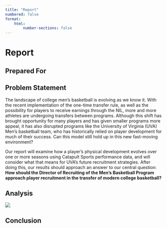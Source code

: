 ```yaml
---
title: "Report"
numbered: false
format: 
    html:
        number-sections: false
---
```


# Report

## Prepared For

## Problem Statement

The landscape of college men's basketball is evolving as we know it. With the recent implementation of the one-time transfer rule, as well as the possibility for players to receive earnings through the NIL, more and more athletes are undergoing transfers between programs. Although this shift has brought opportunity for many players and has given smaller programs more appeal, it has also disrupted programs like the University of Virginia (UVA) Men’s basketball team, who has historically relied on player development for much of their success. Can this model still hold up in this new fast-moving environment?

Our report will examine how a player’s physical development evolves over one or more seasons using Catapult Sports performance data, and will consider what that means for UVA’s future recruitment strategies. After doing this, our results should approach an answer to our central question: **How should the Director of Recruiting of the Men’s Basketball Program approach player recruitment in the transfer of modern college basketball?**

## Analysis

![](./images/viz_1.png)

## Conclusion